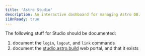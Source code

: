 ```yaml
---
title: 'Astro Studio'
description: An interactive dashboard for managing Astro DB.
i18nReady: true
---
```



The following stuff for Studio should be documented:

1. document the `login`, `logout`, and `link` commands
2. document the [studio.astro.build](http://studio.astro.build) web portal, and that it exists